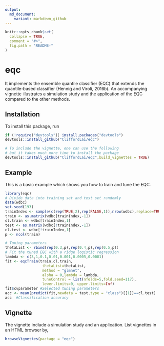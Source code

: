 ```yaml
---
output:
  md_document:
    variant: markdown_github
---
```


<!-- README.md is generated from README.Rmd. Please edit that file -->

```r
knitr::opts_chunk$set(
  collapse = TRUE,
  comment = "#>",
  fig.path = "README-"
)
```

# eqc

It implements the ensemble quantile classifier (EQC) that extends the quantile-based classifier (Hennig and Viroli, 2016b).
An accompanying vignette illustrates a simulation study and the application of
the EQC compared to the other methods.

## Installation

To install this package, run

```r
if (!require("devtools")) install.packages("devtools")
devtools::install_github("CliffordLai/eqc")

# To include the vignette, one can use the following 
# but it takes much more time to install the package
devtools::install_github("CliffordLai/eqc",build_vignettes = TRUE)
```

## Example

This is a basic example which shows you how to train and tune the EQC.

```r
library(eqc)
# Divide data into training set and test set randomly
data(wdbc)
set.seed(193)
trainIndex <- sample(c(rep(TRUE,2),rep(FALSE,1)),nrow(wdbc),replace=TRUE)
train <- as.matrix(wdbc[trainIndex,-1])
cl.train <- wdbc[trainIndex,1]
test <- as.matrix(wdbc[!trainIndex,-1])
cl.test <- wdbc[!trainIndex,1]
p <- ncol(train)

# Tuning parameters
thetaList <- rbind(rep(0.3,p),rep(0.4,p),rep(0.5,p))
# Fit the tuned EQC with a ridge logistic regression
lambda <- c(3,1,0.1,0.01,0.001,0.0005,0.0001)
fit <- eqcTrain(train,cl.train,
                 thetaList=thetaList,
                 method = "glmnet",
                 alpha = 0,lambda = lambda,
                 tuneControl = list(nfolds=5,fold.seed=117),
                 lower.limits=0, upper.limits=Inf)
fit$cvparameter #Selected tuning parameters
acc <- mean(predict(fit,newdata = test,type = "class")[[1]]==cl.test)
acc  #Classification accuracy

```


## Vignette

The vignette include a simulation study and an application. 
List vignettes in an HTML browser by,

```r
browseVignettes(package = "eqc")
```

